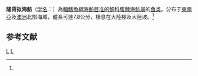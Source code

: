 {{Speciesbox
| taxon = Cyttopsis cypho
| status = NE
| status_system = IUCN3.1
| binomial_authority = Fowler, 1933<ref name='id6938'>{{cite web| url =http://www.bioinfo.cn/db05/BjdwSpecies.php?action=view&id=6938| title =隆背拟海鲂| work =中国动物物种编目数据库| publisher =中国科学院微生物研究所| author =中国科学院动物研究所| accessdate =2009-04-11| deadurl =yes| archiveurl =https://web.archive.org/web/20160305072742/http://www.bioinfo.cn/db05/BjdwSpecies.php?action=view&id=6938| archivedate =2016-03-05}}</ref>
| synonyms = *''Zen cypho''<br /><small>Fowler, 1934</small>
}}

'''隆背拟海鲂'''（[[学名|学名]]：{{lang|la|''Cyttopsis cypho''}}）為[[輻鰭魚綱|輻鰭魚綱]][[海鲂目|海鲂目]][[准的鯛科|准的鯛科]][[腹棘海魴屬|腹棘海魴屬]]的[[鱼类|鱼类]]。分布于[[東南亞|東南亞]]及[[澳洲|澳洲]]北部海域，體長可達7.8公分，棲息在大陸棚及大陸坡。<ref name='id6938'/>

== 参考文献 ==
{{reflist}}

{{鱼类小作品}}
{{Taxonbar}}
[[Category:腹棘海魴屬|L]]
[[Category:_1933年描述的鱼类|L]]